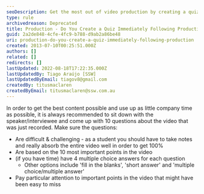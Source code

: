 ```yaml
---
seoDescription: Get the most out of video production by creating a quiz immediately after recording to ensure accurate note-taking and understanding.
type: rule
archivedreason: Deprecated
title: Production - Do You Create a Quiz Immediately Following Production?
guid: 2a2de848-4cfe-4fc9-b788-d9ab2a86be48
uri: production-do-you-create-a-quiz-immediately-following-production
created: 2013-07-10T00:25:51.000Z
authors: []
related: []
redirects: []
lastUpdated: 2022-08-18T17:22:35.000Z
lastUpdatedBy: Tiago Araújo [SSW]
lastUpdatedByEmail: tiagov8@gmail.com
createdBy: titusmaclaren
createdByEmail: titusmaclaren@ssw.com.au
---
```


In order to get the best content possible and use up as little company time as possible, it is always recommended to sit down with the speaker/interviewee and come up with 10 questions about the video that was just recorded.
Make sure the questions:

- Are difficult & challenging - as a student you should have to take notes and really absorb the entire video well in order to get 100%
- Are based on the 10 most important points in the video
- (if you have time) have 4 multiple choice answers for each question
  - Other options include 'fill in the blanks', 'short answer' and 'multiple choice/multiple answer'
- Pay particular attention to important points in the video that might have been easy to miss
